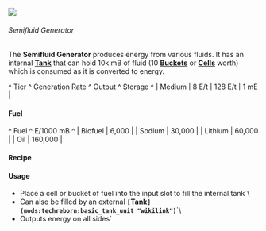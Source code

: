![](/mods/techreborn/semifluid_generator.png)

###### Semifluid Generator


The **Semifluid Generator** produces energy from various fluids. It
has an internal
**[Tank](mods:techreborn:basic_tank_unit "wikilink")** that can hold
10k mB of fluid (10 **[Buckets](mods:minecraft:bucket "wikilink")**
or **[Cells](items:fluid:empty_cell "wikilink")** worth) which is
consumed as it is converted to energy.

\^ Tier \^ Generation Rate \^ Output \^ Storage \^ \| Medium \| 8 E/t \|
128 E/t \| 1 mE \|

#### Fuel

\^ Fuel \^ E/1000 mB \^ \| Biofuel \| 6,000 \| \| Sodium \| 30,000 \| \|
Lithium \| 60,000 \| \| Oil \| 160,000 \|

#### Recipe

<Recipe recipe=" input techreborn:iron_plate techreborn:iron_plate
techreborn:iron_plate input techreborn:iron_plate
techreborn:reinforced_glass techreborn:iron_plate input
techreborn:electronic_circuit techreborn:solid_fuel_generator
techreborn:electronic_circuit output techreborn:semi_fluid_generator
"/> <Recipe recipe=" input
techreborn:aluminum_plate techreborn:iron_plate
techreborn:aluminum_plate input techreborn:aluminum_plate
techreborn:reinforced_glass techreborn:aluminum_plate input
techreborn:electronic_circuit techreborn:solid_fuel_generator
techreborn:electronic_circuit output techreborn:semi_fluid_generator
"/>

#### Usage

* Place a cell or bucket of fuel into the input slot to fill the internal tank`\
* Can also be filled by an external **`[`Tank`](mods:techreborn:basic_tank_unit "wikilink")`**`\
* Outputs energy on all sides`
